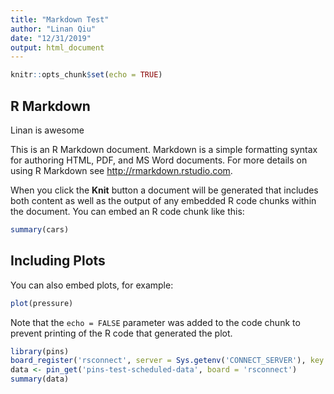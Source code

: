 ```yaml
---
title: "Markdown Test"
author: "Linan Qiu"
date: "12/31/2019"
output: html_document
---
```

  
  ```r
knitr::opts_chunk$set(echo = TRUE)
```

## R Markdown

Linan is awesome

This is an R Markdown document. Markdown is a simple formatting syntax for authoring HTML, PDF, and MS Word documents. For more details on using R Markdown see <http://rmarkdown.rstudio.com>.

When you click the **Knit** button a document will be generated that includes both content as well as the output of any embedded R code chunks within the document. You can embed an R code chunk like this:
  
  ```r
summary(cars)
```

## Including Plots

You can also embed plots, for example:
  
  ```r
plot(pressure)
```

Note that the `echo = FALSE` parameter was added to the code chunk to prevent printing of the R code that generated the plot.

```r
library(pins)
board_register('rsconnect', server = Sys.getenv('CONNECT_SERVER'), key = Sys.getenv("CONNECT_API_KEY"))
data <- pin_get('pins-test-scheduled-data', board = 'rsconnect')
summary(data)
```